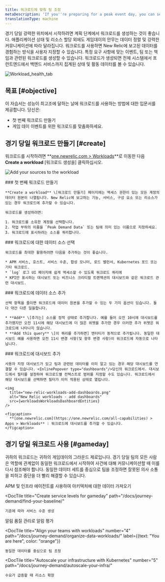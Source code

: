 ```yaml
---
title: 워크로드에 맞춰 팀 조정
metaDescription: 'If you''re preparing for a peak event day, you can set up workloads that put the most relevant data in front of the teams that need it.'
translationType: machine
---
```





경기 당일 강력한 위치에서 시작하려면 계획 단계에서 워크로드를 생성하는 것이 좋습니다. 애플리케이션 상태 및 리소스 할당 외에도 게임데이의 안무는 데이터 정렬 및 강력한 커뮤니케이션에 따라 달라집니다. 워크로드를 사용하면 New Relic에 보고된 데이터를 경험하는 방식을 사용자 지정할 수 있습니다. 특정 요구 사항에 맞는 이벤트, 팀 또는 책임과 관련된 워크로드를 생성할 수 있습니다. 워크로드가 생성되면 전체 시스템에서 프런트엔드에서 백엔드 서비스까지 집계된 상태 및 활동 데이터를 볼 수 있습니다.

<img
  title="Workload_health_tab"
  alt="Workload_health_tab"
  src={workloadsWorkloadHealthTab}
/>

## 목표 [#objective]

이 자습서는 성능이 최고조에 달하는 날에 워크로드를 사용하는 방법에 대한 입문서를 제공합니다. 당신은:

* 첫 번째 워크로드 만들기
* 게임 데이 이벤트를 위한 워크로드를 맞춤화하세요.

## 경기 당일 워크로드 만들기 [#create]

워크로드를 시작하려면 **[one.newrelic.com > Workloads](https://one.newrelic.com/workloads)**로 이동한 다음 **Create a workload** \[워크로드 생성을] 클릭하십시오.

<img
  title="Add sources to workload"
  alt="Add your sources to the workload"
  src={apmAddSourcestoWorkload}
/>

<Steps>
  <Step>
    ### 첫 번째 워크로드 만들기

    **Create a workload** \[워크로드 만들기] 페이지에는 액세스 권한이 있는 모든 계정의 데이터 원본이 나열됩니다. New Relic에 보고하는 기능, 서비스, 구성 요소 또는 리소스가 있는 경우 워크로드에 추가할 수 있습니다.

    워크로드를 생성하려면:

    1. 워크로드를 소유한 계정을 선택합니다.
    2. 작업 부하의 이름을 `Peak Demand Data` 또는 팀에 의미 있는 이름으로 지정하세요.
    3. 워크로드에 표시하려는 소스를 쿼리합니다.
  </Step>

  <Step>
    ### 워크로드에 대한 데이터 소스 선택

    워크로드를 최대한 활용하려면 다음을 추가하는 것이 좋습니다.

    * APM 서비스, 호스트, 서비스 수준, 합성 모니터, 로드 밸런서, Kubernetes 포드 또는 기타 워크로드.
    * `log` 로그 UI 페이지에 쉽게 액세스할 수 있도록 워크로드 쿼리에
    * KPI만 표시하는 대시보드 또는 비즈니스 크리티컬 트랜잭션의 대시보드와 같은 워크로드 관련 대시보드.
  </Step>

  <Step>
    ### 워크로드에 데이터 소스 추가

    선택 항목을 줄이면 워크로드에 데이터 원본을 추가할 수 있는 두 가지 옵션이 있습니다. 둘 다 약간 다른 일을합니다.

    * **Add** \[추가는] 소스를 정적 상태로 추가합니다. 예를 들어 오전 10시에 대시보드를 추가했지만 오전 11시에 해당 대시보드에 더 많은 위젯을 추가한 경우 이러한 추가 위젯은 워크로드에 나타나지 않습니다.
    * **Add this query** \[이 쿼리를 추가하면] 엔터티가 동적으로 추가됩니다. 동일한 대시보드 예를 사용하면 오전 11시 변경 사항(및 향후 변경 사항)이 워크로드에 자동으로 나타납니다.
  </Step>

  <Step>
    ### 워크로드에 대시보드 추가

    사용자 지정 대시보드가 있고 팀과 관련된 데이터를 이미 알고 있는 경우 해당 대시보드를 연결할 수 있습니다. <InlinePopover type="dashboards"/>당신의 워크로드에서. 대시보드에서 필터를 설정하여 워크로드별 컨텍스트로 범위를 지정할 수도 있습니다. 워크로드에서 해당 대시보드를 선택하면 필터가 이미 적용된 상태로 열립니다.

    <img
      title="new-relic-workloads-add-dashboards.png"
      alt="New Relic workloads - add dashboards"
      src={workloadsWorkloadsDashboardEntities}
    />

    <figcaption>
      **[one.newrelic.com](https://one.newrelic.com/all-capabilities) > Apps > Workloads** : 워크로드에 대시보드를 추가할 수 있습니다.
    </figcaption>
  </Step>
</Steps>

## 경기 당일 워크로드 사용 [#gameday]

귀하의 워크로드는 귀하의 게임데이의 그라운드 제로입니다. 경기 당일 팀의 모든 사람은 역할에 관계없이 동일한 워크로드에서 시작하여 사건에 대해 커뮤니케이션할 때 이를 다시 참조해야 합니다. 동일한 데이터 세트를 중심으로 팀을 조정하면 잘못된 의사 소통을 피하고 중단을 더 빨리 해결할 수 있습니다.

<DocTiles numbered>
  <DocTile
    title="Get started"
    path="/docs/journey-demand/get-started"
  >
    APM 및 인프라 에이전트를 사용하여 아키텍처에 대한 데이터 가져오기
  </DocTile>

  <DocTile
    title="Create service levels for gameday"
    path="/docs/journey-demand/find-your-baseline/"
  >
    기준에 따라 서비스 수준 생성
  </DocTile>
</DocTiles>

<DocTiles>
  <DocTile
    title="Reduce noise with quality alerts"
    number="3"
    path="/docs/journey-demand/create-quality-alerts/"
  >
    알림 품질 관리로 알림 평가
  </DocTile>

  <DocTile
    title="Align your teams with workloads"
    number="4"
    path="/docs/journey-demand/organize-data-workloads/"
    label={{text: "You are here", color: "orange"}}
  >
    동일한 데이터를 중심으로 팀 조정
  </DocTile>

  <DocTile
    title="Autoscale your infrastructure with Kubernetes"
    number="5"
    path="/docs/journey-demand/autoscale-your-infra/"
  >
    수요가 급증할 때 리소스 확장
  </DocTile>
</DocTiles>